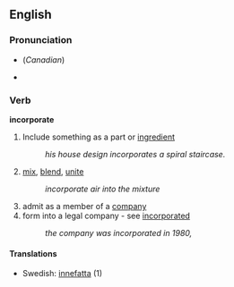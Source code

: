 ==English==
===Pronunciation===
*{{IPA|/ɪnˈkɔrpɚe(ɪ)t/}} (''Canadian'')
*{{audio|en-ca-incorporate.ogg|Audio (CA)}}
===Verb===
'''incorporate'''
# Include something as a part or [[ingredient]]
#:''his house design incorporates a spiral staircase.''
# [[mix]], [[blend]], [[unite]]
#:''incorporate air into the mixture''
# admit as a member of a [[company]]
# form into a legal company - see [[incorporated]]
#:''the company was incorporated in 1980,''

====Translations====
*Swedish: [[innefatta]] (1)
